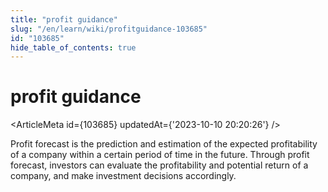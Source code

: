 ```yaml
---
title: "profit guidance"
slug: "/en/learn/wiki/profitguidance-103685"
id: "103685"
hide_table_of_contents: true
---
```



# profit guidance

<ArticleMeta id={103685} updatedAt={'2023-10-10 20:20:26'} />
<div className='border-solid border-b border-t-0 my-4 border-[var(--ifm-color-gray-300)]' />

Profit forecast is the prediction and estimation of the expected profitability of a company within a certain period of time in the future. Through profit forecast, investors can evaluate the profitability and potential return of a company, and make investment decisions accordingly.

